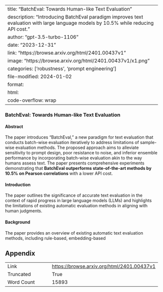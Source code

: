 
---
title: "BatchEval: Towards Human-like Text Evaluation"
description: "Introducing BatchEval paradigm improves text evaluation with large language models by 10.5% while reducing API cost."
author: "gpt-3.5-turbo-1106"
date: "2023-12-31"
link: "https://browse.arxiv.org/html/2401.00437v1"
image: "https://browse.arxiv.org/html/2401.00437v1/x1.png"
categories: ['robustness', 'prompt engineering']
file-modified: 2024-01-02
format:
  html:
    code-overflow: wrap
---

### BatchEval: Towards Human-like Text Evaluation

#### Abstract
The paper introduces "BatchEval," a new paradigm for text evaluation that conducts batch-wise evaluation iteratively to address limitations of sample-wise evaluation methods. The proposed approach aims to alleviate sensitivity to prompt design, poor resistance to noise, and inferior ensemble performance by incorporating batch-wise evaluation akin to the way humans assess text. The paper presents comprehensive experiments demonstrating that **BatchEval outperforms state-of-the-art methods by 10.5% on Pearson correlations** with a lower API cost.

#### Introduction
The paper outlines the significance of accurate text evaluation in the context of rapid progress in large language models (LLMs) and highlights the limitations of existing automatic evaluation methods in aligning with human judgments.

#### Background
The paper provides an overview of existing automatic text evaluation methods, including rule-based, embedding-based

## Appendix

|          |          |
|----------|----------|
| Link     | [https://browse.arxiv.org/html/2401.00437v1](https://browse.arxiv.org/html/2401.00437v1)       |
| Truncated       | True       |
| Word Count       | 15893       |